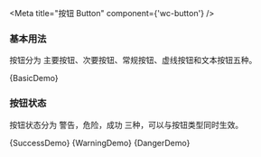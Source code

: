 
<Meta title="按钮 Button" component={'wc-button'} />

### 基本用法

按钮分为 主要按钮、次要按钮、常规按钮、虚线按钮和文本按钮五种。

<Canvas>
  <Story name="基本用法">{BasicDemo}</Story>
</Canvas>

### 按钮状态

按钮状态分为 警告，危险，成功 三种，可以与按钮类型同时生效。

<Canvas>
  <Story name="按钮状态">{SuccessDemo}</Story>
  <Story name="sidebar-hidden-button-status-warning">{WarningDemo}</Story>
  <Story name="sidebar-hidden-button-status-danger">{DangerDemo}</Story>
  <Source
    language="css"
    dark
    format={false}
    code={dedent`
     .container {
       display: grid | inline-grid;
     }
  `}
  />
</Canvas>
